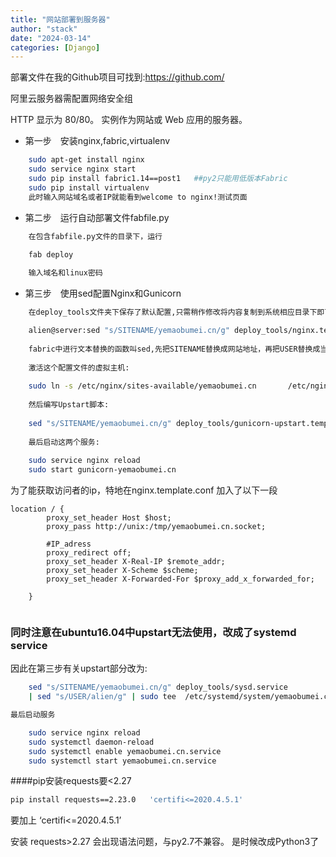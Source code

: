 ```yaml
---
title: "网站部署到服务器"
author: "stack"
date: "2024-03-14"
categories: [Django]
---
```


部署文件在我的Github项目可找到:[https://github.com/](https://github.com/)

阿里云服务器需配置网络安全组

HTTP    显示为 80/80。  实例作为网站或 Web 应用的服务器。

- 第一步　安装nginx,fabric,virtualenv

```bash
    sudo apt-get install nginx
    sudo service nginx start
    sudo pip install fabric1.14==post1   ##py2只能用低版本Fabric
    sudo pip install virtualenv
    此时输入网站域名或者IP就能看到welcome to nginx!测试页面
```
- 第二步　运行自动部署文件fabfile.py

```bash
    在包含fabfile.py文件的目录下，运行

    fab deploy
    
    输入域名和linux密码
```
- 第三步　使用sed配置Nginx和Gunicorn

```bash    
    在deploy_tools文件夹下保存了默认配置,只需稍作修改将内容复制到系统相应目录下即可

    alien@server:sed "s/SITENAME/yemaobumei.cn/g" deploy_tools/nginx.template.conf | sed "s/USER/alien/g" | sudo tee /etc/nginx/sites-available/yemaobumei.cn
    
    fabric中进行文本替换的函数叫sed,先把SITENAME替换成网站地址，再把USER替换成当前系统用户名，然后使用管道操作(|)把文本留传给拥有root权限用户写入系统/etc/nginx/sites-available/yemaobumei.cn文件里。
    
    激活这个配置文件的虚拟主机:
    
    sudo ln -s /etc/nginx/sites-available/yemaobumei.cn       /etc/nginx/sites-enabled/yemaobumei.cn
    
    然后编写Upstart脚本:
    
    sed "s/SITENAME/yemaobumei.cn/g" deploy_tools/gunicorn-upstart.template.conf | sed "s/USER/alien/g" | sudo tee /etc/init/gunicorn-yemaobumei.cn.conf
    
    最后启动这两个服务:
    
    sudo service nginx reload
    sudo start gunicorn-yemaobumei.cn
```

为了能获取访问者的ip，特地在nginx.template.conf 加入了以下一段

    location / {
            proxy_set_header Host $host;
            proxy_pass http://unix:/tmp/yemaobumei.cn.socket;
            
            #IP_adress
            proxy_redirect off;
            proxy_set_header X-Real-IP $remote_addr;
            proxy_set_header X-Scheme $scheme;
            proxy_set_header X-Forwarded-For $proxy_add_x_forwarded_for;

        }
        
### 同时注意在ubuntu16.04中upstart无法使用，改成了systemd service

因此在第三步有关upstart部分改为:
```bash
    sed "s/SITENAME/yemaobumei.cn/g" deploy_tools/sysd.service 
    | sed "s/USER/alien/g" | sudo tee  /etc/systemd/system/yemaobumei.cn.service

最后启动服务

    sudo service nginx reload
    sudo systemctl daemon-reload
    sudo systemctl enable yemaobumei.cn.service
    sudo systemctl start yemaobumei.cn.service

```
####pip安装requests要<2.27  
```bash
pip install requests==2.23.0   'certifi<=2020.4.5.1'
```
要加上 'certifi<=2020.4.5.1'   

安装 requests>2.27 会出现语法问题，与py2.7不兼容。 是时候改成Python3了